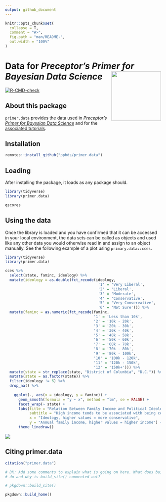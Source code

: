 ```yaml
---
output: github_document
---
```


<!-- README is generated from README.Rmd, edit ONLY this file if needed. But, after you edit it, you NEED TO KNIT IT BY HAND in order to create the new README.md, which is the thing which is actually used. -->

```r

knitr::opts_chunk$set(
  collapse = T,
  comment = "#>",
  fig.path = "man/README-",
  out.width = "100%"
)
```


# Data for *Preceptor's Primer for <br/> Bayesian Data Science* <img src="man/figures/ulysses_hex_data.png" align = "right"  width="160">

<!-- badges: start -->
[![R-CMD-check](https://github.com/PPBDS/primer.data/workflows/R-CMD-check/badge.svg)](https://github.com/PPBDS/primer.data/actions)
<!-- badges: end -->

## About this package

`primer.data` provides the data used in *[Preceptor's Primer for Bayesian Data Science](https://ppbds.github.io/primer)* and for the [associated tutorials](https://ppbds.github.io/primer.tutorials).

## Installation

```r
remotes::install_github("ppbds/primer.data")
```

## Loading

After installing the package, it loads as any package should.

```r
library(tidyverse) 
library(primer.data)

qscores
```

## Using the data

Once the library is loaded and you have confirmed that it can be accessed in your local environment, the data sets can be called as objects and used like any other data you would otherwise read in and assign to an object manually. See the following example of a plot using `primary.data::cces`. 

```r

library(tidyverse)
library(primer.data)

cces %>% 
  select(state, faminc, ideology) %>% 
  mutate(ideology = as.double(fct_recode(ideology, 
                                          '1' = 'Very Liberal',
                                          '2' = 'Liberal',
                                          '3' = 'Moderate',
                                          '4' = 'Conservative',
                                          '5' = 'Very Conservative',
                                          '6' = 'Not Sure'))) %>% 
  mutate(faminc = as.numeric(fct_recode(faminc, 
                                        '1' = 'Less than 10k',
                                        '2' = '10k - 20k',
                                        '3' = '20k - 30k',
                                        '4' = '30k - 40k',
                                        '5' = '40k - 50k',
                                        '6' = '50k - 60k',
                                        '7' = '60k - 70k',
                                        '8' = '70k - 80k',
                                        '9' = '80k - 100k',
                                        '10' = '100k - 120k',
                                        '11' = '120k - 150k',
                                        '12' = '150k+'))) %>% 
  mutate(state = str_replace(state, "District of Columbia", "D.C.")) %>% 
  mutate(state = as.factor(state)) %>% 
  filter(ideology != 6) %>% 
  drop_na() %>% 
  
    ggplot(., aes(x = ideology, y = faminc)) +
      geom_smooth(formula = "y ~ x", method = "lm", se = FALSE) +
      facet_wrap(~ state) +
      labs(title = "Relation Between Family Income and Political Ideology",
           subtitle = "High income tends to be associated with being conservative, especially in red states",
           x = "Ideology, higher values = more conservative",
           y = "Annual family income, higher values = higher income") +
      theme_linedraw()


```

<!-- DK: We need some comments explaining what this is doing and how we can replace it. Specifically, why place the figure in man/ rather than inst/? Why can't we just have this code run and save/show the image? Hate the eval=FALSE above. -->

<img src= "man/figures/readme_plot.png" align="center">


## Citing primer.data

```r
citation("primer.data")
```


```r
# DK: Add some comments to explain what is going on here. What does build_home()
# do and why is build_site() commented out?

# pkgdown::build_site()

pkgdown::build_home()
```











